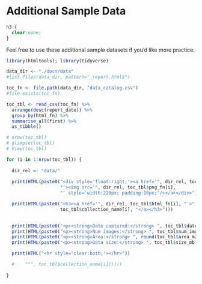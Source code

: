 # Additional Sample Data

```css
h3 {
  clear:none;
}
```

Feel free to use these additional sample datasets if you'd like more practice.

```r
library(htmltools); library(tidyverse)

data_dir <- "./docs/data"
#list.files(data_dir, pattern="_report.html$")

toc_fn <- file.path(data_dir, "data_catalog.csv")
#file.exists(toc_fn)

toc_tbl <- read_csv(toc_fn) %>% 
  arrange(desc(report_date)) %>% 
  group_by(html_fn) %>% 
  summarise_all(first) %>% 
  as_tibble()

# nrow(toc_tbl)
# glimpse(toc_tbl)
# View(toc_tbl)

for (i in 1:nrow(toc_tbl)) {
  
  dir_rel <- "data/"
  
  print(HTML(paste0("<div style='float:right;'><a href='", dir_rel, toc_tbl$html_fn[i], 
                    "'><img src='", dir_rel, toc_tbl$png_fn[i], 
                    "' style='width:220px; padding:10px;'/></a></div>")))

  print(HTML(paste0("<h3><a href='", dir_rel, toc_tbl$html_fn[i], "'>",
                    toc_tbl$collection_name[i], "</a></h3>")))
  

  print(HTML(paste0("<p><strong>Date captured:</strong> ", toc_tbl$date_flown[i], "</p>")))
  print(HTML(paste0("<p><strong>Num images:</strong> ", toc_tbl$num_img[i], "</p>")))
  print(HTML(paste0("<p><strong>Area:</strong> ", round(toc_tbl$area_m2[i] / 4046.86, 1), " acres</p>")))
  print(HTML(paste0("<p><strong>Data size:</strong> ", toc_tbl$size_mb[i], " MB</p>")))

  print(HTML("<hr style='clear:both;'></hr>"))

  #    """, toc_tbl$collection_name[i])))))
  
}

```



